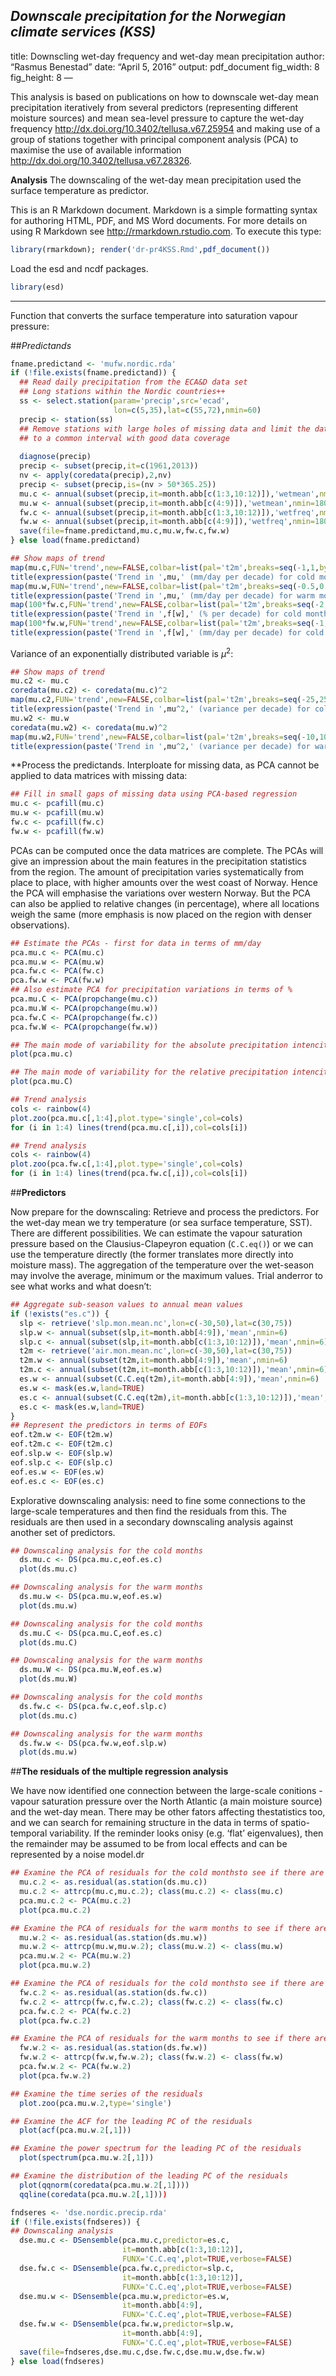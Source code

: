 *Downscale precipitation for the Norwegian climate services (KSS)*
-----------------------------------
title: Downscling wet-day frequency and wet-day mean precipitation
author: "Rasmus Benestad"
date: "April 5, 2016"
output: pdf_document
    fig_width:  8
    fig_height: 8
---

This analysis is based on publications on how to downscale wet-day mean precipitation iteratively from several predictors (representing different moisture sources) and mean sea-level pressure to capture the wet-day frequency <http://dx.doi.org/10.3402/tellusa.v67.25954> and making use of a group of stations together with principal component analysis (PCA) to maximise the use of available information <http://dx.doi.org/10.3402/tellusa.v67.28326>.

**Analysis** 
The downscaling of the wet-day mean precipitation used the surface temperature as predictor.

This is an R Markdown document. Markdown is a simple formatting syntax for authoring HTML, PDF, and MS Word documents. For more details on using R Markdown see <http://rmarkdown.rstudio.com>. To execute this type: 

```r
library(rmarkdown); render('dr-pr4KSS.Rmd',pdf_document())
```

Load the esd and ncdf packages.

```r
library(esd)
```

---------------------------------

Function that converts the surface temperature into saturation vapour pressure:



##*Predictands*

```r
fname.predictand <- 'mufw.nordic.rda'
if (!file.exists(fname.predictand)) {
  ## Read daily precipitation from the ECA&D data set
  ## Long stations within the Nordic countries++
  ss <- select.station(param='precip',src='ecad',
                       lon=c(5,35),lat=c(55,72),nmin=60)
  precip <- station(ss)
  ## Remove stations with large holes of missing data and limit the data
  ## to a common interval with good data coverage
  
  diagnose(precip)
  precip <- subset(precip,it=c(1961,2013))
  nv <- apply(coredata(precip),2,nv)
  precip <- subset(precip,is=(nv > 50*365.25))
  mu.c <- annual(subset(precip,it=month.abb[c(1:3,10:12)]),'wetmean',nmin=180)
  mu.w <- annual(subset(precip,it=month.abb[c(4:9)]),'wetmean',nmin=180)
  fw.c <- annual(subset(precip,it=month.abb[c(1:3,10:12)]),'wetfreq',nmin=180)
  fw.w <- annual(subset(precip,it=month.abb[c(4:9)]),'wetfreq',nmin=180)
  save(file=fname.predictand,mu.c,mu.w,fw.c,fw.w)
} else load(fname.predictand)
```

```r
## Show maps of trend
map(mu.c,FUN='trend',new=FALSE,colbar=list(pal='t2m',breaks=seq(-1,1,by=0.1),rev=TRUE))
title(expression(paste('Trend in ',mu,' (mm/day per decade) for cold months')))
map(mu.w,FUN='trend',new=FALSE,colbar=list(pal='t2m',breaks=seq(-0.5,0.5,by=0.1),rev=TRUE))
title(expression(paste('Trend in ',mu,' (mm/day per decade) for warm months')))
map(100*fw.c,FUN='trend',new=FALSE,colbar=list(pal='t2m',breaks=seq(-2,2,by=0.1),rev=TRUE))
title(expression(paste('Trend in ',f[w],' (% per decade) for cold months')))
map(100*fw.w,FUN='trend',new=FALSE,colbar=list(pal='t2m',breaks=seq(-1,1,by=0.1),rev=TRUE))
title(expression(paste('Trend in ',f[w],' (mm/day per decade) for cold months')))
```

Variance of an exponentially distributed variable is $\mu^2$:

```r
## Show maps of trend
mu.c2 <- mu.c
coredata(mu.c2) <- coredata(mu.c)^2
map(mu.c2,FUN='trend',new=FALSE,colbar=list(pal='t2m',breaks=seq(-25,25,by=1),rev=TRUE))
title(expression(paste('Trend in ',mu^2,' (variance per decade) for cold months')))
mu.w2 <- mu.w
coredata(mu.w2) <- coredata(mu.w)^2
map(mu.w2,FUN='trend',new=FALSE,colbar=list(pal='t2m',breaks=seq(-10,10,by=1),rev=TRUE))
title(expression(paste('Trend in ',mu^2,' (variance per decade) for warm months')))
```

**Process the predictands. Interploate for missing data, as PCA cannot be applied to data matrices with missing data: 

```r
## Fill in small gaps of missing data using PCA-based regression
mu.c <- pcafill(mu.c)
mu.w <- pcafill(mu.w)
fw.c <- pcafill(fw.c)
fw.w <- pcafill(fw.w)
```
PCAs can be computed once the data matrices are complete. The PCAs will give an impression about the main features in the precipitation statistics from the region. The amount of precipitation varies systematically from place to place, with higher amounts over the west coast of Norway. Hence the PCA will emphasise the variations over western Norway. But the PCA can also be applied to relative changes (in percentage), where all locations weigh the same (more emphasis is now placed on the region with denser observations).

```r
## Estimate the PCAs - first for data in terms of mm/day
pca.mu.c <- PCA(mu.c)
pca.mu.w <- PCA(mu.w)
pca.fw.c <- PCA(fw.c)
pca.fw.w <- PCA(fw.w)
## Also estimate PCA for precipitation variations in terms of %
pca.mu.C <- PCA(propchange(mu.c))
pca.mu.W <- PCA(propchange(mu.w))
pca.fw.C <- PCA(propchange(fw.c))
pca.fw.W <- PCA(propchange(fw.w))
```

```r
## The main mode of variability for the absolute precipitation intencity
plot(pca.mu.c)
```

```r
## The main mode of variability for the relative precipitation intencity
plot(pca.mu.C)
```

```r
## Trend analysis
cols <- rainbow(4)
plot.zoo(pca.mu.c[,1:4],plot.type='single',col=cols)
for (i in 1:4) lines(trend(pca.mu.c[,i]),col=cols[i])
```

```r
## Trend analysis
cols <- rainbow(4)
plot.zoo(pca.fw.c[,1:4],plot.type='single',col=cols)
for (i in 1:4) lines(trend(pca.fw.c[,i]),col=cols[i])
```



##**Predictors**

Now prepare for the downscaling: Retrieve and process the predictors. For the wet-day mean we try temperature (or sea surface temperature, SST). There are different possibilities. We can estimate the vapour saturation pressure based on the Clausius-Clapeyron equation (`C.C.eq()`) or we can use the temperature directly (the former translates more directly into moisture mass). The aggregation of the temperature over the wet-season may involve the average, minimum or the maximum values. Trial anderror to see what works and what doesn't: 

```r
## Aggregate sub-season values to annual mean values
if (!exists("es.c")) {
  slp <- retrieve('slp.mon.mean.nc',lon=c(-30,50),lat=c(30,75))
  slp.w <- annual(subset(slp,it=month.abb[4:9]),'mean',nmin=6)
  slp.c <- annual(subset(slp,it=month.abb[c(1:3,10:12)]),'mean',nmin=6)
  t2m <- retrieve('air.mon.mean.nc',lon=c(-30,50),lat=c(30,75))
  t2m.w <- annual(subset(t2m,it=month.abb[4:9]),'mean',nmin=6)
  t2m.c <- annual(subset(t2m,it=month.abb[c(1:3,10:12)]),'mean',nmin=6)
  es.w <- annual(subset(C.C.eq(t2m),it=month.abb[4:9]),'mean',nmin=6)
  es.w <- mask(es.w,land=TRUE)
  es.c <- annual(subset(C.C.eq(t2m),it=month.abb[c(1:3,10:12)]),'mean',nmin=6)
  es.c <- mask(es.w,land=TRUE)
}
## Represent the predictors in terms of EOFs
eof.t2m.w <- EOF(t2m.w)
eof.t2m.c <- EOF(t2m.c)
eof.slp.w <- EOF(slp.w)
eof.slp.c <- EOF(slp.c)
eof.es.w <- EOF(es.w)
eof.es.c <- EOF(es.c)
```

Explorative downscaling analysis: need to fine some connections to the large-scale temperatures and then find the residuals from this. The residuals are then used in a secondary downscaling analysis against another set of predictors.

```r
## Downscaling analysis for the cold months
  ds.mu.c <- DS(pca.mu.c,eof.es.c)
  plot(ds.mu.c)
```

```r
## Downscaling analysis for the warm months
  ds.mu.w <- DS(pca.mu.w,eof.es.w)
  plot(ds.mu.w)
```

```r
## Downscaling analysis for the cold months
  ds.mu.C <- DS(pca.mu.C,eof.es.c)
  plot(ds.mu.C)
```

```r
## Downscaling analysis for the warm months
  ds.mu.W <- DS(pca.mu.W,eof.es.w)
  plot(ds.mu.W)
```

```r
## Downscaling analysis for the cold months
  ds.fw.c <- DS(pca.fw.c,eof.slp.c)
  plot(ds.mu.c)
```

```r
## Downscaling analysis for the warm months
  ds.fw.w <- DS(pca.fw.w,eof.slp.w)
  plot(ds.mu.w)
```

##**The residuals of the multiple regression analysis**

We have now identified one connection between the large-scale conitions - vapour saturation pressure over the North Atlantic (a main moisture source) and the wet-day mean. There may be other fators affecting thestatistics too, and we can search for remaining structure in the data in terms of spatio-temporal variability. If the reminder looks onisy (e.g. 'flat' eigenvalues), then the remainder may be assumed to be from local effects and can be represented by a noise model.dr

```r
## Examine the PCA of residuals for the cold monthsto see if there are any structures left
  mu.c.2 <- as.residual(as.station(ds.mu.c))
  mu.c.2 <- attrcp(mu.c,mu.c.2); class(mu.c.2) <- class(mu.c)
  pca.mu.c.2 <- PCA(mu.c.2)
  plot(pca.mu.c.2)
```

```r
## Examine the PCA of residuals for the warm months to see if there are any structures left
  mu.w.2 <- as.residual(as.station(ds.mu.w))
  mu.w.2 <- attrcp(mu.w,mu.w.2); class(mu.w.2) <- class(mu.w)
  pca.mu.w.2 <- PCA(mu.w.2)
  plot(pca.mu.w.2)
```


```r
## Examine the PCA of residuals for the cold monthsto see if there are any structures left
  fw.c.2 <- as.residual(as.station(ds.fw.c))
  fw.c.2 <- attrcp(fw.c,fw.c.2); class(fw.c.2) <- class(fw.c)
  pca.fw.c.2 <- PCA(fw.c.2)
  plot(pca.fw.c.2)
```

```r
## Examine the PCA of residuals for the warm months to see if there are any structures left
  fw.w.2 <- as.residual(as.station(ds.fw.w))
  fw.w.2 <- attrcp(fw.w,fw.w.2); class(fw.w.2) <- class(fw.w)
  pca.fw.w.2 <- PCA(fw.w.2)
  plot(pca.fw.w.2)
```


```r
## Examine the time series of the residuals
  plot.zoo(pca.mu.w.2,type='single')
```

```r
## Examine the ACF for the leading PC of the residuals
  plot(acf(pca.mu.w.2[,1]))
```

```r
## Examine the power spectrum for the leading PC of the residuals
  plot(spectrum(pca.mu.w.2[,1]))
```

```r
## Examine the distribution of the leading PC of the residuals
  plot(qqnorm(coredata(pca.mu.w.2[,1])))
  qqline(coredata(pca.mu.w.2[,1])))
```



```r
fndseres <- 'dse.nordic.precip.rda'
if (!file.exists(fndseres)) {
## Downscaling analysis
  dse.mu.c <- DSensemble(pca.mu.c,predictor=es.c,
                         it=month.abb[c(1:3,10:12)],
                         FUNX='C.C.eq',plot=TRUE,verbose=FALSE)
  dse.fw.c <- DSensemble(pca.fw.c,predictor=slp.c,
                         it=month.abb[c(1:3,10:12)],
                         FUNX='C.C.eq',plot=TRUE,verbose=FALSE)
  dse.mu.w <- DSensemble(pca.mu.w,predictor=es.w,
                         it=month.abb[4:9],
                         FUNX='C.C.eq',plot=TRUE,verbose=FALSE)
  dse.fw.w <- DSensemble(pca.fw.w,predictor=slp.w,
                         it=month.abb[4:9],
                         FUNX='C.C.eq',plot=TRUE,verbose=FALSE)
  save(file=fndseres,dse.mu.c,dse.fw.c,dse.mu.w,dse.fw.w)
} else load(fndseres)

```

